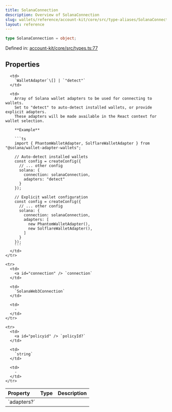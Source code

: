 ```yaml
---
title: SolanaConnection
description: Overview of SolanaConnection
slug: wallets/reference/account-kit/core/src/type-aliases/SolanaConnection
layout: reference
---
```


```ts
type SolanaConnection = object;
```

Defined in: [account-kit/core/src/types.ts:77](https://github.com/alchemyplatform/aa-sdk/blob/e3c1a23e6e03f44bf2db3afddb97a91b175cba58/account-kit/core/src/types.ts#L77)

## Properties

<table>
  <thead>
    <tr>
      <th align="left">Property</th>
      <th align="left">Type</th>
      <th align="left">Description</th>
    </tr>
  </thead>

  <tbody>
    <tr>
      <td>
        <a id="adapters" /> `adapters?`
      </td>

      <td>
        `WalletAdapter`\[] | `"detect"`
      </td>

      <td>
        Array of Solana wallet adapters to be used for connecting to wallets.
        Set to "detect" to auto-detect installed wallets, or provide explicit adapters.
        These adapters will be made available in the React context for wallet selection.

        **Example**

        ```ts
        import { PhantomWalletAdapter, SolflareWalletAdapter } from "@solana/wallet-adapter-wallets";

        // Auto-detect installed wallets
        const config = createConfig({
          // ... other config
          solana: {
            connection: solanaConnection,
            adapters: "detect"
          }
        });

        // Explicit wallet configuration
        const config = createConfig({
          // ... other config
          solana: {
            connection: solanaConnection,
            adapters: [
              new PhantomWalletAdapter(),
              new SolflareWalletAdapter(),
            ]
          }
        });
        ```
      </td>
    </tr>

    <tr>
      <td>
        <a id="connection" /> `connection`
      </td>

      <td>
        `SolanaWeb3Connection`
      </td>

      <td>
        ‐
      </td>
    </tr>

    <tr>
      <td>
        <a id="policyid" /> `policyId?`
      </td>

      <td>
        `string`
      </td>

      <td>
        ‐
      </td>
    </tr>

  </tbody>
</table>
